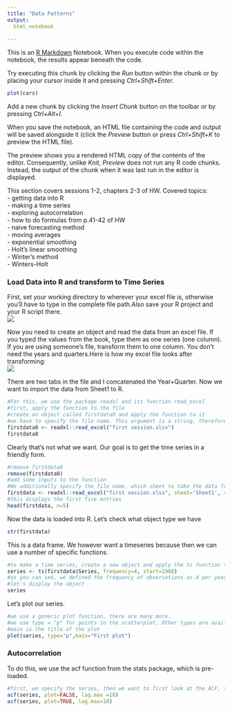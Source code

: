 ```yaml
---
title: "Data Patterns"
output:
  html_notebook
    
---
```


This is an [R Markdown](http://rmarkdown.rstudio.com) Notebook. When you execute code within the notebook, the results appear beneath the code. 

Try executing this chunk by clicking the *Run* button within the chunk or by placing your cursor inside it and pressing *Ctrl+Shift+Enter*. 

```r
plot(cars)
```

Add a new chunk by clicking the *Insert Chunk* button on the toolbar or by pressing *Ctrl+Alt+I*.

When you save the notebook, an HTML file containing the code and output will be saved alongside it (click the *Preview* button or press *Ctrl+Shift+K* to preview the HTML file).

The preview shows you a rendered HTML copy of the contents of the editor. Consequently, unlike *Knit*, *Preview* does not run any R code chunks. Instead, the output of the chunk when it was last run in the editor is displayed.


This section covers sessions 1-2, chapters 2-3 of HW.
Covered topics:<br>
- getting data into R <br>
- making a time series <br>
- exploring autocorrelation <br>
- how to do formulas from p.41-42 of HW <br>
- naive forecasting method <br>
- moving averages <br>
- exponential smoothing <br>
- Holt's linear smoothing <br>
- Winter's method <br>
- Winters-Holt <br>

<h3>Load Data into R and transform to Time Series</h3>
First, set your working directory to wherever your excel file is, otherwise you'll have to type in the complete file path.Also save your R project and your R script there.<br>
![](figures/exploringdatapatterns_setworkdir.png)
 

Now you need to create an object and read the data from an excel file. If you typed the values from the book, type them as one series (one column). If you are using someone's file, transform them to one column. You don't need the years and quarters.Here is how my excel file looks after transforming: <br>
![](figures/exploringdatapatterns_excelfile.png)

There are two tabs in the file and I concatenated the Year+Quarter. Now we want to import the data from Sheet1 to R.
```r
#For this, we use the package readxl and its function read_excel
#first, apply the function to the file
#create an object called firstdata0 and apply the function to it
#we have to specify the file name. This argument is a string, therefore use quotation marks ""
firstdata0 <- readxl::read_excel("first session.xlsx")
firstdata0
```
Clearly that's not what we want. Our goal is to get the time series in a friendly form.


```r
#remove firstdata0
remove(firstdata0)
#add some inputs to the function
#We additionally specify the file name, which sheet to take the data from, and the range. Why the range? I only want to get the first column.
firstdata <- readxl::read_excel("first session.xlsx", sheet='Sheet1', range = "A1:A48")
#this displays the first five entries
head(firstdata, n=5)
```

Now the data is loaded into R. Let's check what object type we have
```r
str(firstdata)
```
This is a data frame. We however want a timeseries because then we can use a number of specific functions.
```r
#to make a time series, create a new object and apply the ts function to it like this:
series <- ts(firstdata$Series, frequency=4, start=1988)
#as you can see, we defined the frequency of observations as 4 per year and the starting year as 1988. 
#let's display the object
series
```

Let's plot our series.
```r
#we use a generic plot function, there are many more.
#we use type = "p" for points in the scatterplot. Other types are available, use Help in Rstudio(F1) to find out more.
#main is the title of the plot
plot(series, type="p",main="First plot")


```

<h3> Autocorrelation </h3>

To do this, we use the acf function from the stats package, which is pre-loaded.
```r
#first, we specify the series, then we want to first look at the ACF, then we want to see it plotted. All until lag 10.
acf(series, plot=FALSE, lag.max =10)
acf(series, plot=TRUE, lag.max=10)
```

